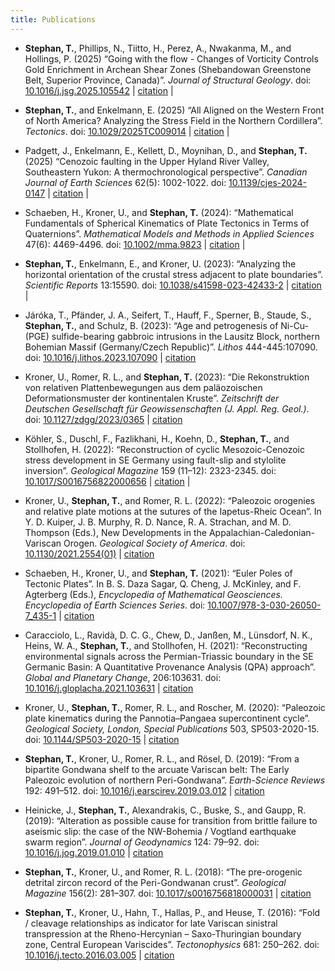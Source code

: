 ```yaml
---
title: Publications
---
```


- **Stephan, T.**, Phillips, N., Tiitto, H., Perez, A., Nwakanma, M., and Hollings, P. (2025) "Going with the flow - Changes of Vorticity Controls Gold Enrichment in Archean Shear Zones (Shebandowan Greenstone Belt, Superior Province, Canada)". *Journal of Structural Geology*. doi: [10.1016/j.jsg.2025.105542](https://doi.org/10.1016/j.jsg.2025.105542) \| [citation](publications/Stephan2025_JSG.bib) \| [<i class="bi bi-file-pdf-fill"></i>](publications/Stephan2025_JSG.pdf)


- **Stephan, T.**, and Enkelmann, E. (2025) "All Aligned on the Western Front of North America? Analyzing the Stress Field in the Northern Cordillera". *Tectonics*. doi: [10.1029/2025TC009014](https://doi.org/10.1029/2025TC009014) \| [citation](publications/Stephan2025_Tectonics.bib) \| [<i class="bi bi-file-pdf-fill"></i>](publications/Stephan2025_Tectonics.pdf)

-   Padgett, J., Enkelmann, E., Kellett, D., Moynihan, D., and **Stephan, T.** (2025) "Cenozoic faulting in the Upper Hyland River Valley, Southeastern Yukon: A thermochronological perspective". *Canadian Journal of Earth Sciences* 62(5): 1002-1022. doi: [10.1139/cjes-2024-0147](https://doi.org/10.1139/cjes-2024-0147) \| [citation](publications/Padgett2025_CJES.bib) \| [<i class="bi bi-file-pdf-fill"></i>](publications/Padgett2025_CJES.pdf)

-   Schaeben, H., Kroner, U., and **Stephan, T.** (2024): "Mathematical Fundamentals of Spherical Kinematics of Plate Tectonics in Terms of Quaternions". *Mathematical Models and Methods in Applied Sciences* 47(6): 4469-4496. doi: [10.1002/mma.9823](https://doi.org/10.1002/mma.9823) \| [citation](publications/Schaeben2024_MMAS.bib) \| [<i class="bi bi-file-pdf-fill"></i>](publications/Schaeben2024_MMAS.pdf)

-   **Stephan, T.**, Enkelmann, E., and Kroner, U. (2023): "Analyzing the horizontal orientation of the crustal stress adjacent to plate boundaries". *Scientific Reports* 13:15590. doi: [10.1038/s41598-023-42433-2](https://doi.org/10.1038/s41598-023-42433-2) \| [citation](publications/Stephan2023_SciRep.bib) \| [<i class="bi bi-file-pdf-fill"></i>](publications/Stephan2023_SciRep.pdf)

-   Járóka, T., Pfänder, J. A., Seifert, T., Hauff, F., Sperner, B., Staude, S., **Stephan, T.**, and Schulz, B. (2023): "Age and petrogenesis of Ni-Cu-(PGE) sulfide-bearing gabbroic intrusions in the Lausitz Block, northern Bohemian Massif (Germany/Czech Republic)". *Lithos* 444-445:107090. doi: [10.1016/j.lithos.2023.107090](https://doi.org/10.1016/j.lithos.2023.107090) \| [citation](publications/Jaroka2023_LITHOS.bib)

-   Kroner, U., Romer, R. L., and **Stephan, T.** (2023): "Die Rekonstruktion von relativen Plattenbewegungen aus dem paläozoischen Deformationsmuster der kontinentalen Kruste". *Zeitschrift der Deutschen Gesellschaft für Geowissenschaften (J. Appl. Reg. Geol.)*. doi: [10.1127/zdgg/2023/0365](https://doi.org/10.1127/zdgg/2023/0365) \| [citation](publications/Kroner2023_ZDGG.bib)

-   Köhler, S., Duschl, F., Fazlikhani, H., Koehn, D., **Stephan, T.**, and Stollhofen, H. (2022): "Reconstruction of cyclic Mesozoic-Cenozoic stress development in SE Germany using fault-slip and stylolite inversion". *Geological Magazine* 159 (11–12): 2323-2345. doi: [10.1017/S0016756822000656](https://doi.org/10.1017/S0016756822000656) \| [citation](publications/Koehler2022_GeoMag.bib)  \| [<i class="bi bi-file-pdf-fill"></i>](publications/Koehler2022_GeoMag.pdf)

-   Kroner, U., **Stephan, T.**, and Romer, R. L. (2022): "Paleozoic orogenies and relative plate motions at the sutures of the Iapetus-Rheic Ocean". In Y. D. Kuiper, J. B. Murphy, R. D. Nance, R. A. Strachan, and M. D. Thompson (Eds.), New Developments in the Appalachian-Caledonian-Variscan Orogen. *Geological Society of America*. doi: [10.1130/2021.2554(01)](https://doi.org/10.1130/2021.2554(01)) \| [citation](publications/Kroner2022_GSA.bib)

-   Schaeben, H., Kroner, U., and **Stephan, T.** (2021): "Euler Poles of Tectonic Plates". In B. S. Daza Sagar, Q. Cheng, J. McKinley, and F. Agterberg (Eds.), *Encyclopedia of Mathematical Geosciences. Encyclopedia of Earth Sciences Series*. doi: [10.1007/978-3-030-26050-7_435-1](https://doi.org/10.1007/978-3-030-26050-7_435-1) \| [citation](publications/Schaeben2022_Springer.bib)

-   Caracciolo, L., Ravidà, D. C. G., Chew, D., Janßen, M., Lünsdorf, N. K., Heins, W. A., **Stephan, T.**, and Stollhofen, H. (2021): "Reconstructing environmental signals across the Permian-Triassic boundary in the SE Germanic Basin: A Quantitative Provenance Analysis (QPA) approach". *Global and Planetary Change*, 206:103631. doi: [10.1016/j.gloplacha.2021.103631](https://doi.org/10.1016/j.gloplacha.2021.103631) \| [citation](publications/Carraciolo2021_GPC.bib)

-   Kroner, U., **Stephan, T.**, Romer, R. L., and Roscher, M. (2020): "Paleozoic plate kinematics during the Pannotia–Pangaea supercontinent cycle". *Geological Society, London, Special Publications* 503, SP503-2020-15. doi: [10.1144/SP503-2020-15](https://doi.org/10.1144/SP503-2020-15) \| [citation](publications/Kroner2020_GS.bib)

-   **Stephan, T.**, Kroner, U., Romer, R. L., and Rösel, D. (2019): "From a bipartite Gondwana shelf to the arcuate Variscan belt: The Early Paleozoic evolution of northern Peri-Gondwana". *Earth-Science Reviews* 192: 491–512. doi: [10.1016/j.earscirev.2019.03.012](https://doi.org/10.1016/j.earscirev.2019.03.012) \| [citation](publications/Stephan2019_ESR.bib)

-   Heinicke, J., **Stephan, T.**, Alexandrakis, C., Buske, S., and Gaupp, R. (2019): "Alteration as possible cause for transition from brittle failure to aseismic slip: the case of the NW-Bohemia / Vogtland earthquake swarm region". *Journal of Geodynamics* 124: 79–92. doi: [10.1016/j.jog.2019.01.010](https://doi.org/10.1016/j.jog.2019.01.010) \| [citation](publications/Heinicke2019_JG.bib)

-   **Stephan, T.**, Kroner, U., and Romer, R. L. (2018): "The pre-orogenic detrital zircon record of the Peri-Gondwanan crust". *Geological Magazine* 156(2): 281–307. doi: [10.1017/s0016756818000031](https://doi.org/10.1017/s0016756818000031) \| [citation](publications/Stephan2019_GeolMag.bib)

-   **Stephan, T.**, Kroner, U., Hahn, T., Hallas, P., and Heuse, T. (2016): "Fold / cleavage relationships as indicator for late Variscan sinistral transpression at the Rheno-Hercynian – Saxo-Thuringian boundary zone, Central European Variscides". *Tectonophysics* 681: 250–262. doi: [10.1016/j.tecto.2016.03.005](https://doi.org/10.1016/j.tecto.2016.03.005) \| [citation](publications/Stephan2016_TECTONO.bib)
